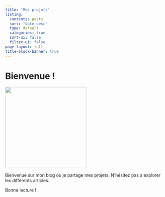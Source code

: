 ```yaml
---
title: "Mes projets"
listing:
  contents: posts
  sort: "date desc"
  type: default
  categories: true
  sort-ui: false
  filter-ui: false
page-layout: full
title-block-banner: true
---
```


# Bienvenue !

![](Logo_IAE_vertical.jpg){fig-align="center" width="6.9cm"}

Bienvenue sur mon blog où je partage mes projets. N'hésitez pas à explorer les différents articles.

Bonne lecture !
